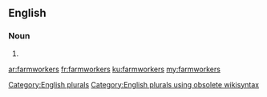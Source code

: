 ==English==

===Noun===
{{head|en}}

# {{plural of|farmworker}}

[[Category:English plurals]][[Category:English plurals using obsolete wikisyntax]]

[[ar:farmworkers]]
[[fr:farmworkers]]
[[ku:farmworkers]]
[[my:farmworkers]]